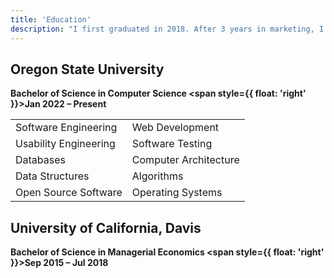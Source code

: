 ```yaml
---
title: 'Education'
description: "I first graduated in 2018. After 3 years in marketing, I decided to start a second bachelor's in Computer Science."
---
```




## Oregon State University  <Icon icon="graduation-cap" size={25} iconType="solid" color="#D73F09"/>

**Bachelor of Science in Computer Science <span style={{ float: 'right' }}>Jan 2022 – Present</span>**

<Accordion title="Relevant Coursework">

|                          |                       |
| -------------------------| ----------------------|
| Software Engineering     | Web Development       |
| Usability Engineering    | Software Testing      |
| Databases                | Computer Architecture |
| Data Structures          | Algorithms            |
| Open Source Software     | Operating Systems     |





</Accordion>


## University of California, Davis  <Icon icon="graduation-cap" size={25} iconType="solid" color="#FBBF00"/>
**Bachelor of Science in Managerial Economics <span style={{ float: 'right' }}>Sep 2015 – Jul 2018</span>**
